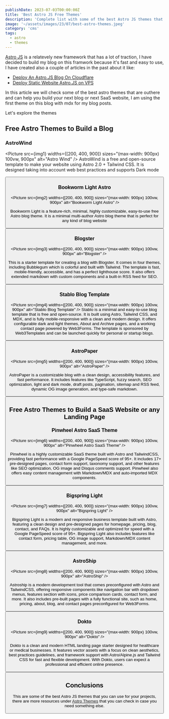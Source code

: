 ```yaml
---
publishDate: 2023-07-03T00:00:00Z
title: 'Best Astro JS Free Themes'
description: 'Complete list with some of the best Astro JS themes that you can use to build your blog or website'
image: '~/assets/images/23/07/best-astro-themes.jpeg'
category: 'cms'
tags:
  - astro
  - themes
---
```



[Astro JS](https://astro.build/) is a relatevely new framework that has a lot of traction, I have decided to build my blog on this framwork because it's fast and easy to use, I have created also a couple of articles in the past about it like:

- [Deploy An Astro.JS Blog On Cloudflare](https://www.bitdoze.com/deploy-astrojs-cloudflare/)
- [Deploy Static Website Astro.JS on VPS](https://www.bitdoze.com/deploy-astro-on-vps/)

In this article we will check some of the best astro themes that are outhere and can help you build your next blog or next SaaS website, I am using the first theme on this blog with mdx for my blog posts.

Let's explore the themes

## Free Astro Themes to Build a Blog

### AstroWind

<Picture src={img1} widths={[200, 400, 900]} sizes="(max-width: 900px) 100vw, 900px" alt="Astro Wind" />
AstroWind is a free and open-source template to make your website using Astro 2.0 + Tailwind CSS. It is designed taking into
account web best practices and supports Dark mode

<Button link="https://astrowind.vercel.app/" text="Demo" />

### Bookworm Light Astro

<Picture src={img2} widths={[200, 400, 900]} sizes="(max-width: 900px) 100vw, 900px" alt="Bookworm Light Astro" />

Bookworm Light is a feature-rich, minimal, highly customizable, easy-to-use free Astro blog theme. It is a minimal multi-author Astro blog theme that is perfect for any kind of blog website

<Button link="https://bookworm-light-astro.vercel.app/" text="Demo" />

### Blogster

<Picture src={img3} widths={[200, 400, 900]} sizes="(max-width: 900px) 100vw, 900px" alt="Blogster" />

This is a starter template for creating a blog with Blogster. It comes in four themes, including Bubblegum which is colorful and built with Tailwind. The template is fast, mobile-friendly, accessible, and has a perfect lighthouse score. It also offers extended markdown with custom components and a built-in RSS feed for SEO.

<Button link="https://blogster-bubblegum.netlify.app/" text="Demo" />

### Stablo Blog Template

<Picture src={img4} widths={[200, 400, 900]} sizes="(max-width: 900px) 100vw, 900px" alt="Stablo Blog Template" />
Stablo is a minimal and easy-to-use blog template that is free and open-source. It is built using Astro, Tailwind CSS, and
MDX, and is fully mobile-responsive with a clean and modern design. It offers configurable dark and light themes, About and
Archive pages, and a working contact page powered by Web3Forms. The template is sponsored by Web3Templates and can be launched
quickly for personal or startup blogs.

<Button link="https://stablo-astro.web3templates.com/" text="Demo" />

### AstroPaper

<Picture src={img5} widths={[200, 400, 900]} sizes="(max-width: 900px) 100vw, 900px" alt="AstroPaper" />

AstroPaper is a customizable blog with a clean design, accessibility features, and fast performance. It includes features like TypeScript, fuzzy search, SEO optimization, light and dark mode, draft posts, pagination, sitemap and RSS feed, dynamic OG image generation, and type-safe markdown.

<Button link="https://astro-paper.pages.dev/" text="Demo" />

## Free Astro Themes to Build a SaaS Website or any Landing Page

### Pinwheel Astro SaaS Theme

<Picture src={img6} widths={[200, 400, 900]} sizes="(max-width: 900px) 100vw, 900px" alt="Pinwheel Astro SaaS Theme" />

Pinwheel is a highly customizable SaaS theme built with Astro and TailwindCSS, providing fast performance with a Google PageSpeed score of 95+. It includes 17+ pre-designed pages, contact form support, taxonomy support, and other features like SEO optimization, OG image and Disqus comments support. Pinwheel also offers easy content management with Markdown/MDX and auto-imported MDX components.

<Button link="https://pinwheel-astro.vercel.app/" text="Demo" />

### Bigspring Light

<Picture src={img7} widths={[200, 400, 900]} sizes="(max-width: 900px) 100vw, 900px" alt="Bigspring Light" />

Bigspring Light is a modern and responsive business template built with Astro, featuring a clean design and pre-designed pages for homepage, pricing, blog, contact, and FAQs. It is highly customizable and optimized for speed with a Google PageSpeed score of 95+. Bigspring Light also includes features like contact form, pricing table, OG image support, Markdown/MDX content management, and more.

<Button link="https://bigspring-light-astro.vercel.app/" text="Demo" />

### AstroShip

<Picture src={img8} widths={[200, 400, 900]} sizes="(max-width: 900px) 100vw, 900px" alt="AstroShip" />

Astroship is a modern development tool that comes preconfigured with Astro and TailwindCSS, offering responsive components like navigation bar with dropdown menus, features section with icons, price comparison cards, contact form, and more. It also includes pre-built pages with a fully functional site, such as home, pricing, about, blog, and contact pages preconfigured for Web3Forms.

<Button link="https://astroship.web3templates.com/" text="Demo" />

### Dokto

<Picture src={img9} widths={[200, 400, 900]} sizes="(max-width: 900px) 100vw, 900px" alt="Dokto" />

Dokto is a clean and modern HTML landing page starter designed for healthcare or medical businesses. It features vector assets with a focus on clean aesthetics, best practices guidelines, and framework support with Astro/Alpine.js and Tailwind CSS for fast and flexible development. With Dokto, users can expect a professional and efficient online presence.

<Button link="https://bigspring-light-astro.vercel.app/" text="Demo" />

## Conclusions

This are some of the best Astro JS themes that you can use for your projects, there are more resources under [Astro Themes](https://astro.build/themes/) that you can check in case you need something else.
